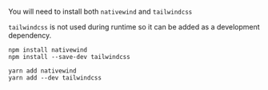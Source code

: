 
You will need to install both `nativewind` and `tailwindcss`

`tailwindcss` is not used during runtime so it can be added as a development dependency.

<Tabs>
  <TabItem value="npm" label="NPM" default>

```
npm install nativewind
npm install --save-dev tailwindcss
```

  </TabItem>
  <TabItem value="yarn" label="Yarn">

```
yarn add nativewind
yarn add --dev tailwindcss
```

  </TabItem>
</Tabs>
